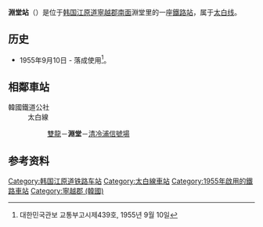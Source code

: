 {{朝鮮半島車站資訊
|公司色 = #0066b3
|文字色 = 
|站名 = 淵堂站<br />{{lang|en|Yeondang}}
|圖片 =Korail Taebaek Line Yeondang Station.jpg
|pxl = 
|圖片說明 =车站站舍
|車站編號 = 
|前一站 = [[双龙站_(江原道)|双龙]]
|前一站距離 = 7.6
|後一站距離 = 5.7
|後一站 = [[清冷浦信号场|清冷浦信号场]]
|距離 =25.9
|起點站 = [[堤川站|堤川]]
|所屬路線 = [[太白线|太白线]]
|諺文 = 연당역
|朝鮮漢字 = 淵堂驛
|文觀部式 =Yeondang-yeok 
|馬-賴式 =
|副站名 = 
|停站路線數 = 
|所屬公司 = [[韩国铁道公社|韩国铁道公社]]
|所在地 =[[江原道_(韩国)|江原道]][[寧越郡_(韓國)|寧越郡]][[南面|南面]]淵堂里1174
|車站構造 = 地面車站
|月台配置 = 
|啟用年月日 =1955年9月10日
|廢站年月日 = 
|上下車人次 =
|統計年度 =
|轉車 = 
|備註 = 
|全寬備註 = 
}}

'''淵堂站'''（{{kor|諺=연당역|漢=淵堂驛|羅=Yeondang yeok|f=y}}）是位于[[韩国|韩国]][[江原道_(韩国)|江原道]][[寧越郡_(韓國)|寧越郡]][[南面|南面]]淵堂里的一座[[鐵路站|鐵路站]]，属于[[太白线|太白线]]。

== 历史 ==
*1955年9月10日 - 落成使用<ref>대한민국관보 교통부고시제439호, 1955년 9월 10일</ref>。

== 相鄰車站 ==
;韓國鐵道公社
:太白線
::[[雙龍站_(江原道)|雙龍]]－'''淵堂'''－[[清冷浦信號場|清冷浦信號場]]

== 参考资料 ==
{{reflist}}

{{太白线}}

[[Category:韩国江原道铁路车站|Category:韩国江原道铁路车站]]
[[Category:太白線車站|Category:太白線車站]]
[[Category:1955年啟用的鐵路車站|Category:1955年啟用的鐵路車站]]
[[Category:寧越郡_(韓國)|Category:寧越郡 (韓國)]]